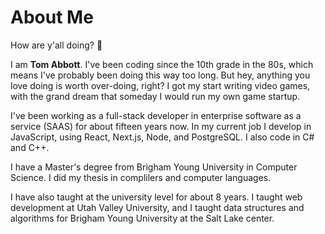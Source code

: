 

<Head>
    <title>About Me - {siteMap.title}</title>
</Head>


<Avatar
    src="/images/avatar-photo.png"
    alt="avatar"
    width={150}
    height={150}
    className="avatar"
/>


# About Me

How are y'all doing? 👋

I am <strong>Tom Abbott</strong>. I've been coding since the 10th grade in the 80s, which means I've probably been doing this way too long.  But hey, anything you love doing is worth over-doing, right?  I got my start writing video games, with the grand dream that someday I would run my own game startup.

I've been working as a full-stack developer in enterprise software as a service (SAAS) for about fifteen years now. In my current job I develop in JavaScript, using React, Next.js, Node, and PostgreSQL.  I also code in C# and C++.

I have a Master's degree from Brigham Young University in Computer Science.  I did my thesis in complilers and computer languages.

I have also taught at the university level for about 8 years.  I taught web development at Utah Valley University, and I taught data structures and algorithms for Brigham Young University at the Salt Lake center.